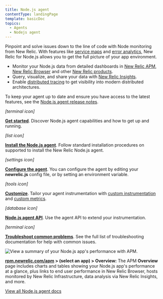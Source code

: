 ```yaml
---
title: Node.js agent
contentType: landingPage
template: basicDoc
topics:
  - Agents
  - Nodejs agent
---
```


Pinpoint and solve issues down to the line of code with Node monitoring from New Relic. With features like [service maps](/docs/data-analysis/service-maps/get-started/introduction-service-maps) and [error analytics](/docs/apm/applications-menu/error-analytics/error-analytics-explore-events-behind-errors), New Relic for Node.js allows you to get the full picture of your app environment.

*   Monitor your Node.js data from detailed dashboards in [New Relic APM](/docs/apm/new-relic-apm/getting-started/introduction-new-relic-apm), [New Relic Browser](/docs/browser/new-relic-browser/getting-started/introduction-new-relic-browser) and other [New Relic products](https://newrelic.com/products).
*   Query, visualize, and share your data with [New Relic Insights](/docs/insights/using-insights-ui/getting-started/introduction-new-relic-insights).
*   Enable [distributed tracing](/docs/apm/distributed-tracing/getting-started/introduction-distributed-tracing) to get visibility into modern distributed architectures.

To keep your agent up to date and ensure you have access to the latest features, see the [Node.js agent release notes](/docs/release-notes/agent-release-notes/nodejs-release-notes).

_\[terminal icon\]_

**[Get started](/docs/agents/nodejs-agent/getting-started/introduction-new-relic-nodejs)**. Discover Node.js agent capabilities and how to get up and running.

_\[list icon\]_

**[Install the Node.js agent](/docs/agents/nodejs-agent/installation-configuration/install-nodejs-agent)**. Follow standard installation procedures on supported to install the New Relic Node.js agent.

_\[settings icon\]_

**[Configure the agent](/docs/agents/nodejs-agent/installation-configuration/nodejs-agent-configuration)**. You can configure the agent by editing your **newrelic.js** config file, or by setting an environment variable.

_\[tools icon\]_

**[Customize](/docs/agents/nodejs-agent/supported-features)**. Tailor your agent instrumentation with [custom instrumentation](/docs/agents/nodejs-agent/supported-features/nodejs-custom-instrumentation) and [custom metrics](/docs/agents/nodejs-agent/supported-features/nodejs-custom-metrics).

_\[database icon\]_

**[Node.js agent API](/docs/agents/nodejs-agent/supported-features/nodejs-agent-api)**. Use the agent API to extend your instrumentation.

_\[terminal icon\]_

**[Troubleshoot common problems](/docs/agents/nodejs-agent/troubleshooting)**. See the full list of troubleshooting documentation for help with common issues.

![View a summary of your Node.js app's performance with APM.](https://docs-staging.newrelic.com/sites/default/files/thumbnails/image/APM_Node_landing-page_0.png "APM_Node_landing-page.png")

**[rpm.newrelic.com/apm](https://rpm.newrelic.com/apm) &gt; (select an app) &gt; Overview:** The APM **Overview** page includes charts and tables showing your Node.js app's performance at a glance, plus links to end user performance in New Relic Browser, hosts monitored by New Relic Infrastructure, data analysis via New Relic Insights, and more.

[View all Node.js agent docs](/docs/agents/nodejs-agent?toc=true)